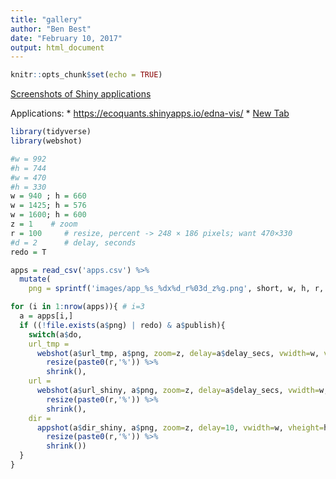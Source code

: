 ```yaml
---
title: "gallery"
author: "Ben Best"
date: "February 10, 2017"
output: html_document
---
```


```r
knitr::opts_chunk$set(echo = TRUE) 
```

[Screenshots of Shiny applications](https://github.com/wch/webshot#screenshots-of-shiny-applications)

Applications:
* [https://ecoquants.shinyapps.io/edna-vis/](https://ecoquants.shinyapps.io/edna-vis/)
* [New Tab](http://ohi-science.nceas.ucsb.edu/ohi-global)
```r
library(tidyverse)
library(webshot)

#w = 992
#h = 744
#w = 470
#h = 330
w = 940 ; h = 660
w = 1425; h = 576
w = 1600; h = 600
z = 1    # zoom
r = 100     # resize, percent -> 248 × 186 pixels; want 470×330
#d = 2      # delay, seconds
redo = T

apps = read_csv('apps.csv') %>%
  mutate(
    png = sprintf('images/app_%s_%dx%d_r%03d_z%g.png', short, w, h, r, z))

for (i in 1:nrow(apps)){ # i=3
  a = apps[i,]
  if ((!file.exists(a$png) | redo) & a$publish){
    switch(a$do,
    url_tmp = 
      webshot(a$url_tmp, a$png, zoom=z, delay=a$delay_secs, vwidth=w, vheight=h) %>%
        resize(paste0(r,'%')) %>%
        shrink(),
    url = 
      webshot(a$url_shiny, a$png, zoom=z, delay=a$delay_secs, vwidth=w, vheight=h) %>%
        resize(paste0(r,'%')) %>%
        shrink(),
    dir = 
      appshot(a$dir_shiny, a$png, zoom=z, delay=10, vwidth=w, vheight=h) %>%
        resize(paste0(r,'%')) %>%
        shrink())
  }
}
```


